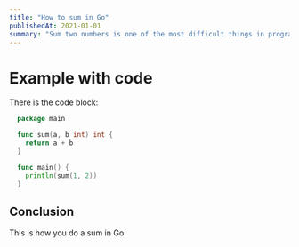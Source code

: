 ```yaml
--- 
title: "How to sum in Go"
publishedAt: 2021-01-01
summary: "Sum two numbers is one of the most difficult things in programming. Let's see how to do it in Go."
---
```


# Example with code

There is the code block:
```go
  package main

  func sum(a, b int) int {
    return a + b
  }

  func main() {
    println(sum(1, 2))
  }
```

## Conclusion

This is how you do a sum in Go.
